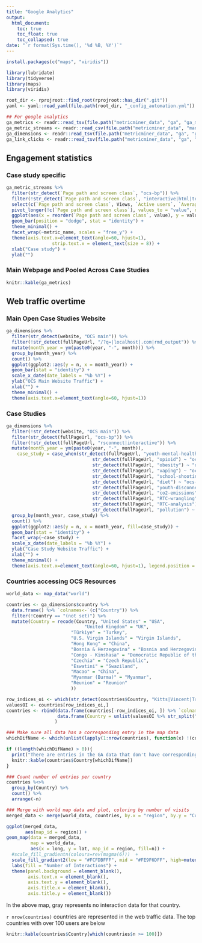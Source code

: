 ```yaml
---
title: "Google Analytics"
output:
  html_document:
    toc: true
    toc_float: true
    toc_collapsed: true
date: "`r format(Sys.time(), '%d %B, %Y')`"
---
```


```r

install.packages(c("maps", "viridis"))

library(lubridate)
library(tidyverse)
library(maps)
library(viridis)

root_dir <- rprojroot::find_root(rprojroot::has_dir(".git"))
yaml <- yaml::read_yaml(file.path(root_dir, "_config_automation.yml"))

## For google analytics
ga_metrics <- readr::read_tsv(file.path("metricminer_data", "ga", "ga_metrics.tsv"))
ga_metric_streams <- readr::read_csv(file.path("metricminer_data", "manual", "ga_report_csv_export.csv"))
ga_dimensions <- readr::read_tsv(file.path("metricminer_data", "ga", "ga_dimensions.tsv"))
ga_link_clicks <- readr::read_tsv(file.path("metricminer_data", "ga", "ga_link_clicks.tsv"))
```

## Engagement statistics

### Case study specific

```r
ga_metric_streams %>% 
  filter(str_detect(`Page path and screen class`, "ocs-bp")) %>% 
  filter(!str_detect(`Page path and screen class`, "interactive|html|templates")) %>% 
  select(c(`Page path and screen class`, Views, `Active users`, `Average engagement time per active user`, `Event count`)) %>% 
  pivot_longer(!c(`Page path and screen class`), values_to = "value", names_to = "metric_name") %>%
  ggplot(aes(x = reorder(`Page path and screen class`, value), y = value)) +
  geom_bar(position = "dodge", stat = "identity") +
  theme_minimal() +
  facet_wrap(~metric_name, scales = "free_y") + 
  theme(axis.text.x=element_text(angle=60, hjust=1), 
                 strip.text.x = element_text(size = 8)) +
  xlab("Case study") +
  ylab("")
```

### Main Webpage and Pooled Across Case Studies

```r
knitr::kable(ga_metrics)
```

## Web traffic overtime

### Main Open Case Studies Website

```r
ga_dimensions %>% 
  filter(str_detect(website, "OCS main")) %>%
  filter(!str_detect(fullPageUrl, "/?q=|localhost|.com|rmd_output")) %>%
  mutate(month_year = ym(paste0(year, "-", month))) %>%
  group_by(month_year) %>% 
  count() %>% 
  ggplot(ggplot2::aes(y = n, x = month_year)) + 
  geom_bar(stat = "identity") + 
  scale_x_date(date_labels = "%b %Y") + 
  ylab("OCS Main Website Traffic") +
  xlab("") +
  theme_minimal() +
  theme(axis.text.x=element_text(angle=60, hjust=1))
```

### Case Studies

```r
ga_dimensions %>%
  filter(!str_detect(website, "OCS main")) %>%
  filter(str_detect(fullPageUrl, "ocs-bp")) %>%
  filter(!str_detect(fullPageUrl, "rsconnect|interactive")) %>%
  mutate(month_year = ym(paste0(year, "-", month)),
    case_study = case_when(str_detect(fullPageUrl, "youth-mental-health") ~ "ocs-bp-youth-mental-health",
                                str_detect(fullPageUrl, "opioid") ~ "ocs-bp-opioid-rural-urban",
                                str_detect(fullPageUrl, "obesity") ~ "ocs-bp-rural-and-urban-obesity",
                                str_detect(fullPageUrl, "vaping") ~ "ocs-bp-vaping-case-study",
                                str_detect(fullPageUrl, "school-shootings") ~ "ocs-bp-school-shootings-dashboard",
                                str_detect(fullPageUrl, "diet") ~ "ocs-bp-diet",
                                str_detect(fullPageUrl, "youth-disconnection") ~ "ocs-bp-youth-disconnection",
                                str_detect(fullPageUrl, "co2-emissions") ~ "ocs-bp-co2-emissions",
                                str_detect(fullPageUrl, "RTC-wrangling") ~ "ocs-bp-RTC-wrangling",
                                str_detect(fullPageUrl, "RTC-analysis") ~ "ocs-bp-RTC_analysis",
                                str_detect(fullPageUrl, "pollution") ~ "ocs-bp-air-pollution")) %>%
  group_by(month_year, case_study) %>% 
  count() %>% 
  ggplot(ggplot2::aes(y = n, x = month_year, fill=case_study)) + 
  geom_bar(stat = "identity") + 
  facet_wrap(~case_study) +
  scale_x_date(date_labels = "%b %Y") + 
  ylab("Case Study Website Traffic") +
  xlab("") +
  theme_minimal() +
  theme(axis.text.x=element_text(angle=60, hjust=1), legend.position = "none")
```

### Countries accessing OCS Resources

```r
world_data <- map_data("world")

countries <- ga_dimensions$country %>%
  data.frame() %>% `colnames<-`(c("Country")) %>%
  filter(!Country == "(not set)") %>%
  mutate(Country = recode(Country, "United States" = "USA",
                             "United Kingdom" = "UK",
                        "Türkiye" = "Turkey",
                        "U.S. Virgin Islands" = "Virgin Islands",
                        "Hong Kong" = "China",
                        "Bosnia & Herzegovina" = "Bosnia and Herzegovina",
                        "Congo - Kinshasa" = "Democratic Republic of the Congo",
                        "Czechia" = "Czech Republic",
                        "Eswatini" = "Swaziland",
                        "Macao" = "China",
                        "Myanmar (Burma)" = "Myanmar",
                        "Réunion" = "Reunion"
                        )) 

row_indices_oi <- which(str_detect(countries$Country, "Kitts|Vincent|Trinidad"))
valuesOI <- countries[row_indices_oi,]
countries <- rbind(data.frame(countries[-row_indices_oi, ]) %>% `colnames<-`(c("Country")),
                   data.frame(Country = unlist(valuesOI %>% str_split(" & ")) %>% str_replace(., "St.", "Saint"))
                  )

### Make sure all data has a corresponding entry in the map data
whichDifName <- which(unlist(lapply(1:nrow(countries), function(x) !(countries$Country[x] %in% world_data$region))))

if ((length(whichDifName) > 0)){
  print("There are entries in the GA data that don't have corresponding entries in in the world map data")
  knitr::kable(countries$Country[whichDifName])
}

### Count number of entries per country
countries %<>%
  group_by(Country) %>% 
  count() %>%
  arrange(-n)

### Merge with world map data and plot, coloring by number of visits
merged_data <- merge(world_data, countries, by.x = "region", by.y = "Country", all.x = TRUE)

ggplot(merged_data,
       aes(map_id = region)) +
geom_map(data = merged_data,
         map = world_data,
         aes(x = long, y = lat, map_id = region, fill=n)) +
  #scale_fill_gradientn(colours=rev(magma(6)))  + 
  scale_fill_gradient2(low = "#FCFDBFFF", mid = "#FE9F6DFF", high=muted("#DE4968FF"), midpoint = floor(max(merged_data$n, na.rm=TRUE)/2), na.value = "#bebebe") +
  labs(fill = "Number of Interactions") +
  theme(panel.background = element_blank(), 
        axis.text.x = element_blank(), 
        axis.text.y = element_blank(), 
        axis.title.x = element_blank(), 
        axis.title.y = element_blank())
```

In the above map, gray represents no interaction data for that country.

`r nrow(countries)` countries are represented in the web traffic data. The top countries with over 100 users are below

```r
knitr::kable(countries$Country[which(countries$n >= 100)])
```
